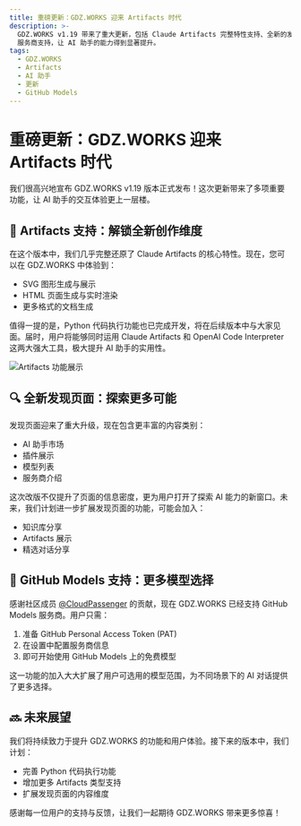 ```yaml
---
title: 重磅更新：GDZ.WORKS 迎来 Artifacts 时代
description: >-
  GDZ.WORKS v1.19 带来了重大更新，包括 Claude Artifacts 完整特性支持、全新的发现页面设计，以及 GitHub Models
  服务商支持，让 AI 助手的能力得到显著提升。
tags:
  - GDZ.WORKS
  - Artifacts
  - AI 助手
  - 更新
  - GitHub Models
---
```


# 重磅更新：GDZ.WORKS 迎来 Artifacts 时代

我们很高兴地宣布 GDZ.WORKS v1.19 版本正式发布！这次更新带来了多项重要功能，让 AI 助手的交互体验更上一层楼。

## 🎨 Artifacts 支持：解锁全新创作维度

在这个版本中，我们几乎完整还原了 Claude Artifacts 的核心特性。现在，您可以在 GDZ.WORKS 中体验到：

- SVG 图形生成与展示
- HTML 页面生成与实时渲染
- 更多格式的文档生成

值得一提的是，Python 代码执行功能也已完成开发，将在后续版本中与大家见面。届时，用户将能够同时运用 Claude Artifacts 和 OpenAI Code Interpreter 这两大强大工具，极大提升 AI 助手的实用性。

![Artifacts 功能展示](https://github.com/user-attachments/assets/2787824c-a13c-466c-ba6f-820bddfe099f)

## 🔍 全新发现页面：探索更多可能

发现页面迎来了重大升级，现在包含更丰富的内容类别：

- AI 助手市场
- 插件展示
- 模型列表
- 服务商介绍

这次改版不仅提升了页面的信息密度，更为用户打开了探索 AI 能力的新窗口。未来，我们计划进一步扩展发现页面的功能，可能会加入：

- 知识库分享
- Artifacts 展示
- 精选对话分享

## 🚀 GitHub Models 支持：更多模型选择

感谢社区成员 [@CloudPassenger](https://github.com/CloudPassenger) 的贡献，现在 GDZ.WORKS 已经支持 GitHub Models 服务商。用户只需：

1. 准备 GitHub Personal Access Token (PAT)
2. 在设置中配置服务商信息
3. 即可开始使用 GitHub Models 上的免费模型

这一功能的加入大大扩展了用户可选用的模型范围，为不同场景下的 AI 对话提供了更多选择。

## 🔜 未来展望

我们将持续致力于提升 GDZ.WORKS 的功能和用户体验。接下来的版本中，我们计划：

- 完善 Python 代码执行功能
- 增加更多 Artifacts 类型支持
- 扩展发现页面的内容维度

感谢每一位用户的支持与反馈，让我们一起期待 GDZ.WORKS 带来更多惊喜！

